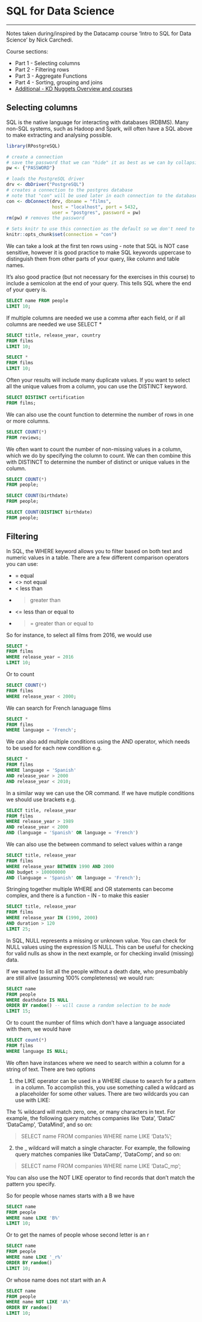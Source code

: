 # SQL for Data Science
***
Notes taken during/inspired by the Datacamp course 'Intro to SQL for Data Science' by Nick Carchedi. 

Course sections:

* Part 1 - Selecting columns
* Part 2 - Filtering rows
* Part 3 - Aggregate Functions
* Part 4 - Sorting, grouping and joins
* [Additional - KD Nuggets Overview and courses](https://www.kdnuggets.com/2016/06/seven-steps-mastering-sql-data-science.html)


## Selecting columns

SQL is the native language for interacting with databases (RDBMS).  Many non-SQL systems, such as Hadoop and Spark, will often have a SQL above to make extracting and analysing possible.   

```r
library(RPostgreSQL)

# create a connection
# save the password that we can "hide" it as best as we can by collapsing it
pw <- {"PASSWORD"}

# loads the PostgreSQL driver
drv <- dbDriver("PostgreSQL")
# creates a connection to the postgres database
# note that "con" will be used later in each connection to the database
con <- dbConnect(drv, dbname = "films",
                 host = "localhost", port = 5432,
                 user = "postgres", password = pw)
rm(pw) # removes the password

# Sets knitr to use this connection as the default so we don't need to specify it for every chunk
knitr::opts_chunk$set(connection = "con")
```

We can take a look at the first ten rows using - note that SQL is NOT case sensitive, however it is good practice to make SQL keywords uppercase to distinguish them from other parts of your query, like column and table names.

It's also good practice (but not necessary for the exercises in this course) to include a semicolon at the end of your query. This tells SQL where the end of your query is.

```sql
SELECT name FROM people
LIMIT 10;
```

If multiple columns are needed we use a comma after each field, or if all columns are needed we use SELECT *

```sql
SELECT title, release_year, country
FROM films
LIMIT 10;

SELECT *
FROM films
LIMIT 10;
```

Often your results will include many duplicate values. If you want to select all the unique values from a column, you can use the DISTINCT keyword.

```sql
SELECT DISTINCT certification
FROM films;
```

We can also use the count function to determine the number of rows in one or more columns.

```sql
SELECT COUNT(*)
FROM reviews;
```

We often want to count the number of non-missing values in a column, which we do by specifying the column to count.  We can then combine this with DISTINCT to determine the number of distinct or unique values in the column.

```sql
SELECT COUNT(*)
FROM people;
```


```sql

SELECT COUNT(birthdate)
FROM people;
```

```sql
SELECT COUNT(DISTINCT birthdate)
FROM people;
```


## Filtering

In SQL, the WHERE keyword allows you to filter based on both text and numeric values in a table. There are a few different comparison operators you can use:

* = equal
* <> not equal
* < less than
* > greater than
* <= less than or equal to
* >= greater than or equal to

So for instance, to select all films from 2016, we would use

```sql
SELECT *
FROM films
WHERE release_year = 2016 
LIMIT 10;
```
Or to count

```sql
SELECT COUNT(*)
FROM films
WHERE release_year < 2000; 
```

We can search for French lanaguage films

```sql
SELECT *
FROM films
WHERE language = 'French';
```

We can also add multiple conditions using the AND operator, which needs to be used for each new condition e.g.

```sql
SELECT *
FROM films
WHERE language = 'Spanish'
AND release_year > 2000
AND release_year < 2010;
```

In a similar way we can use the OR command.  If we have mutiple conditions we should use brackets e.g.

```sql
SELECT title, release_year
FROM films
WHERE release_year > 1989
AND release_year < 2000
AND (language = 'Spanish' OR language = 'French')
```

We can also use the between command to select values within a range

```sql
SELECT title, release_year
FROM films
WHERE release_year BETWEEN 1990 AND 2000
AND budget > 100000000
AND (language = 'Spanish' OR language = 'French');
```

Stringing together multiple WHERE and OR statements can become complex, and there is a function - IN - to make this easier

```sql
SELECT title, release_year
FROM films
WHERE release_year IN (1990, 2000)
AND duration > 120
LIMIT 25;
```

In SQL, NULL represents a missing or unknown value. You can check for NULL values using the expression IS NULL.  This can be useful for checking for valid nulls as show in the next example, or for checking invalid (missing) data.

If we wanted to list all the people without a death date, who presumbably are still alive (assuming 100% completeness) we would run:

```sql
SELECT name
FROM people
WHERE deathdate IS NULL
ORDER BY random() -- will cause a random selection to be made
LIMIT 15;
```

Or to count the number of films which don't have a language associated with them, we would have

```sql
SELECT count(*)
FROM films
WHERE language IS NULL;
```

We often have instances where we need to search within a column for a string of text.  There are two options

1. the LIKE operator can be used in a WHERE clause to search for a pattern in a column. To accomplish this, you use something called a wildcard as a placeholder for some other values. There are two wildcards you can use with LIKE:

The % wildcard will match zero, one, or many characters in text. For example, the following query matches companies like 'Data', 'DataC' 'DataCamp', 'DataMind', and so on:

> SELECT name
  FROM companies
  WHERE name LIKE 'Data%';


2. the _ wildcard will match a single character. For example, the following query matches companies like 'DataCamp', 'DataComp', and so on:

> SELECT name
  FROM companies
  WHERE name LIKE 'DataC_mp';
  
You can also use the NOT LIKE operator to find records that don't match the pattern you specify.

So for people whose names starts with a B we have

```sql
SELECT name 
FROM people
WHERE name LIKE 'B%'
LIMIT 10;
```

Or to get the names of people whose second letter is an r

```sql
SELECT name 
FROM people
WHERE name LIKE '_r%'
ORDER BY random()
LIMIT 10;
```

Or whose name does not start with an A

```sql
SELECT name 
FROM people
WHERE name NOT LIKE 'A%'
ORDER BY random()
LIMIT 10;
```

